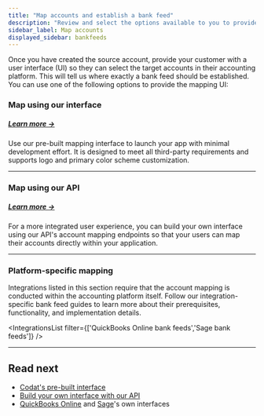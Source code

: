 ```yaml
---
title: "Map accounts and establish a bank feed"
description: "Review and select the options available to you to provide an account mapping interface to your SMB customer and establish a bank feed"
sidebar_label: Map accounts
displayed_sidebar: bankfeeds
---
```



Once you have created the source account, provide your customer with a user interface (UI) so they can select the target accounts in their accounting platform. This will tell us where exactly a bank feed should be established. You can use one of the following options to provide the mapping UI:

### Map using our interface
##### [Learn more →](/bank-feeds/mapping/codat-ui)

Use our pre-built mapping interface to launch your app with minimal development effort. It is designed to meet all third-party requirements and supports logo and primary color scheme customization. 

<IntegrationsList integrations={bankfeedsInternalMappingIntegrations}/>

---
### Map using our API
##### [Learn more →](/bank-feeds/mapping/api-mapping)

For a more integrated user experience, you can build your own interface using our API's account mapping endpoints so that your users can map their accounts directly within your application. 

<IntegrationsList integrations={bankfeedsInternalMappingIntegrations}/>

---

### Platform-specific mapping

Integrations listed in this section require that the account mapping is conducted within the accounting platform itself. Follow our integration-specific bank feed guides to learn more about their prerequisites, functionality, and implementation details.

<IntegrationsList filter={['QuickBooks Online bank feeds','Sage bank feeds']} />

---

## Read next
  
* [Codat's pre-built interface](/bank-feeds/mapping/codat-ui)
* [Build your own interface with our API](/bank-feeds/mapping/api-mapping)
* [QuickBooks Online](/bank-feeds/integrations/qbo/mapping) and [Sage](/bank-feeds/integrations/sage/mapping)'s own interfaces